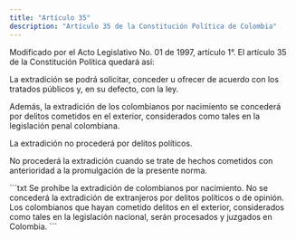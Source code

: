 ```yaml
---
title: "Artículo 35"
description: "Artículo 35 de la Constitución Política de Colombia"
---
```


<Warning>Modificado por el Acto Legislativo No. 01 de 1997, artículo 1°. El artículo 35 de la Constitución Política quedará así:</Warning>

La extradición se podrá solicitar, conceder u ofrecer de acuerdo con los tratados públicos y, en su
defecto, con la ley.

Además, la extradición de los colombianos por
nacimiento se concederá por delitos cometidos en
el exterior, considerados como tales en la legislación penal colombiana.

La extradición no procederá por delitos políticos.

No procederá la extradición cuando se trate de
hechos cometidos con anterioridad a la promulgación de la presente norma.


<Accordion title="Artículo original antes de la modificación:">
```txt
Se prohíbe la extradición de colombianos por nacimiento. No se
concederá la extradición de extranjeros por delitos políticos o de
opinión. Los colombianos que hayan cometido delitos en el exterior,
considerados como tales en la legislación nacional, serán procesados y
juzgados en Colombia.
```
</Accordion>

